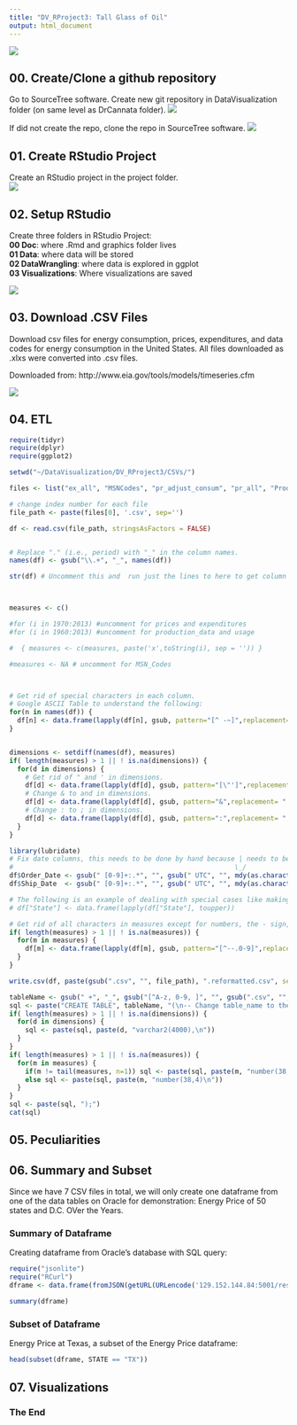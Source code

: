 ```yaml
---
title: "DV_RProject3: Tall Glass of Oil"
output: html_document
---
```


![](./Graphics/Oil.jpg) 

## 00. Create/Clone a github repository
Go to SourceTree software. Create new git repository in DataVisualization folder (on same level as DrCannata folder).
![](./Graphics/createrepo.png)

If did not create the repo, clone the repo in SourceTree software.
![](./Graphics/clonerepo.png)

## 01. Create RStudio Project
Create an RStudio project in the project folder.  
![](./Graphics/createproject01.png)

## 02. Setup RStudio 
 Create three folders in RStudio Project:  
   **00 Doc**: where .Rmd and graphics folder lives  
   **01 Data**: where data will be stored  
   **02 DataWrangling**: where data is explored in ggplot  
   **03 Visualizations**: Where visualizations are saved  
   
   
![](./Graphics/fileset.png)

## 03. Download .CSV Files

Download csv files for energy consumption, prices, expenditures, and data codes for energy consumption in the United States. All files downloaded as .xlxs were converted into .csv files.  

Downloaded from: http://www.eia.gov/tools/models/timeseries.cfm  

![](./Graphics/download.png)

## 04. ETL

```R
require(tidyr)
require(dplyr)
require(ggplot2)

setwd("~/DataVisualization/DV_RProject3/CSVs/")

files <- list("ex_all", "MSNCodes", "pr_adjust_consum", "pr_all", "Prod_dataset", "use_all_btu", "use_all_phy")

# change index number for each file
file_path <- paste(files[0], '.csv', sep='')

df <- read.csv(file_path, stringsAsFactors = FALSE)


# Replace "." (i.e., period) with "_" in the column names.
names(df) <- gsub("\\.+", "_", names(df))

str(df) # Uncomment this and  run just the lines to here to get column types to use for getting the list of measures.



measures <- c()

#for (i in 1970:2013) #uncomment for prices and expenditures
#for (i in 1960:2013) #uncomment for production_data and usage

#  { measures <- c(measures, paste('x',toString(i), sep = '')) }

#measures <- NA # uncomment for MSN_Codes



# Get rid of special characters in each column.
# Google ASCII Table to understand the following:
for(n in names(df)) {
  df[n] <- data.frame(lapply(df[n], gsub, pattern="[^ -~]",replacement= ""))
}


dimensions <- setdiff(names(df), measures)
if( length(measures) > 1 || ! is.na(dimensions)) {
  for(d in dimensions) {
    # Get rid of " and ' in dimensions.
    df[d] <- data.frame(lapply(df[d], gsub, pattern="[\"']",replacement= ""))
    # Change & to and in dimensions.
    df[d] <- data.frame(lapply(df[d], gsub, pattern="&",replacement= " and "))
    # Change : to ; in dimensions.
    df[d] <- data.frame(lapply(df[d], gsub, pattern=":",replacement= ";"))
  }
}

library(lubridate)
# Fix date columns, this needs to be done by hand because | needs to be correct.
#                                                        \_/
df$Order_Date <- gsub(" [0-9]+:.*", "", gsub(" UTC", "", mdy(as.character(df$Order_Date), tz="UTC")))
df$Ship_Date  <- gsub(" [0-9]+:.*", "", gsub(" UTC", "", mdy(as.character(df$Ship_Date),  tz="UTC")))

# The following is an example of dealing with special cases like making state abbreviations be all upper case.
# df["State"] <- data.frame(lapply(df["State"], toupper))

# Get rid of all characters in measures except for numbers, the - sign, and period.dimensions
if( length(measures) > 1 || ! is.na(measures)) {
  for(m in measures) {
    df[m] <- data.frame(lapply(df[m], gsub, pattern="[^--.0-9]",replacement= ""))
  }
}

write.csv(df, paste(gsub(".csv", "", file_path), ".reformatted.csv", sep=""), row.names=FALSE, na = "")

tableName <- gsub(" +", "_", gsub("[^A-z, 0-9, ]", "", gsub(".csv", "", file_path)))
sql <- paste("CREATE TABLE", tableName, "(\n-- Change table_name to the table name you want.\n")
if( length(measures) > 1 || ! is.na(dimensions)) {
  for(d in dimensions) {
    sql <- paste(sql, paste(d, "varchar2(4000),\n"))
  }
}
if( length(measures) > 1 || ! is.na(measures)) {
  for(m in measures) {
    if(m != tail(measures, n=1)) sql <- paste(sql, paste(m, "number(38,4),\n"))
    else sql <- paste(sql, paste(m, "number(38,4)\n"))
  }
}
sql <- paste(sql, ");")
cat(sql)
```

## 05. Peculiarities


## 06. Summary and Subset

Since we have 7 CSV files in total, we will only create one dataframe from one of the data tables on Oracle for demonstration: Energy Price of 50 states and D.C. OVer the Years.

### Summary of Dataframe

Creating dataframe from Oracle's database with SQL query:

```r
require("jsonlite")
require("RCurl")
dframe <- data.frame(fromJSON(getURL(URLencode('129.152.144.84:5001/rest/native/?query="select * from energy_prices"'),httpheader=c(DB='jdbc:oracle:thin:@129.152.144.84:1521/PDBF15DV.usuniversi01134.oraclecloud.internal', USER='cs329e_cjs2599', PASS='orcl_cjs2599', MODE='native_mode', MODEL='model', returnDimensions = 'False', returnFor = 'JSON'), verbose = TRUE), ))
```

```r
summary(dframe)
```  

### Subset of Dataframe

Energy Price at Texas, a subset of the Energy Price dataframe:

```r
head(subset(dframe, STATE == "TX"))
```

## 07. Visualizations


### The End
  
  
